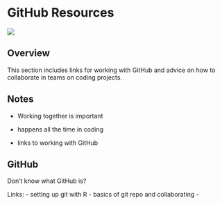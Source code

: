 # GitHub Resources {#collab}

![](images/banners/banner_collab.png)

## Overview

This section includes links for working with GitHub and advice on how to collaborate in teams on coding projects.

## Notes

- Working together is important
- happens all the time in coding

- links to working with GitHub


## GitHub

Don't know what GitHub is?

Links:
- setting up git with R
- basics of git repo and collaborating
- 










